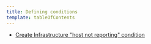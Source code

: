 ```yaml
---
title: Defining conditions
template: tableOfContents
---
```


* [Create Infrastructure "host not reporting" condition](/docs/alerts/new-relic-alerts/defining-conditions/create-infrastructure-host-not-reporting-condition)

